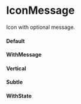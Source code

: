 
<Meta of={IconMessage} />

# IconMessage

Icon with optional message.

#### Default

<Canvas of={IconMessage.Default} />

#### WithMessage

<Canvas of={IconMessage.WithMessage} />

#### Vertical

<Canvas of={IconMessage.Vertical} />

#### Subtle

<Canvas of={IconMessage.Subtle} />

#### WithState

<Canvas of={IconMessage.WithState} />

